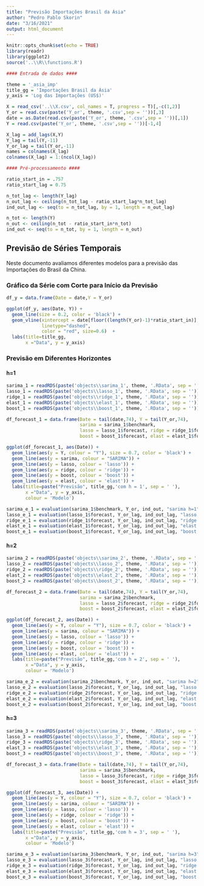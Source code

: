 ```yaml
---
title: "Previsão Importações Brasil da Ásia"
author: "Pedro Pablo Skorin"
date: "3/16/2021"
output: html_document
---
```


```r
knitr::opts_chunk$set(echo = TRUE)
library(readr)
library(ggplot2)
source('..\\R\\functions.R')

#### Entrada de dados ####

theme = '_asia_imp'
title_gg = 'Importações Brasil da Ásia'
y_axis = 'Log das Importações (US$)'

X = read_csv('..\\X.csv', col_names = T, progress = T)[,-c(1,2)]
Y_or = read.csv(paste('Y_or', theme, '.csv',sep = ''))[,3]
date = as.Date(read.csv(paste('Y_or', theme, '.csv',sep = ''))[,1])
Y = read.csv(paste('Y_or', theme, '.csv',sep = ''))[-1,4]

X_lag = add_lags(X,Y)
Y_lag = tail(Y,-11)
Y_or_lag = tail(Y_or,-11)
names = colnames(X_lag)
colnames(X_lag) = 1:(ncol(X_lag))

#### Pré-processamento ####

ratio_start_in = .757
ratio_start_lag = 0.75

n_tot_lag <- length(Y_lag)
n_out_lag <- ceiling(n_tot_lag - ratio_start_lag*n_tot_lag)
ind_out_lag <- seq(to = n_tot_lag, by = 1, length = n_out_lag)

n_tot <- length(Y)
n_out <- ceiling(n_tot - ratio_start_in*n_tot)
ind_out <- seq(to = n_tot, by = 1, length = n_out)

```

## Previsão de Séries Temporais

Neste documento avaliamos diferentes modelos para a previsão das Importações do Brasil da China.

### Gráfico da Série com Corte para Início da Previsão

```r
df_y = data.frame(Date = date,Y = Y_or)

ggplot(df_y, aes(Date, Y)) +
  geom_line(size = 0.2, color = 'black') +
  geom_vline(xintercept = date[floor((length(Y_or)-1)*ratio_start_in)],
             linetype="dashed",
             color = "red", size=0.6)  + 
  labs(title=title_gg,
       x ="Data", y = y_axis)
```

### Previsão em Diferentes Horizontes

#### h=1

```r
sarima_1 = readRDS(paste('objects\\sarima_1', theme, '.RData', sep = ''))
lasso_1 = readRDS(paste('objects\\lasso_1', theme, '.RData', sep = ''))
ridge_1 = readRDS(paste('objects\\ridge_1', theme, '.RData', sep = ''))
elast_1 = readRDS(paste('objects\\elast_1', theme, '.RData', sep = ''))
boost_1 = readRDS(paste('objects\\boost_1', theme, '.RData', sep = ''))

df_forecast_1 = data.frame(Date = tail(date,74), Y = tail(Y_or,74),
                           sarima = sarima_1$benchmark,
                           lasso = lasso_1$forecast, ridge = ridge_1$forecast,
                           boost = boost_1$forecast, elast = elast_1$forecast)

ggplot(df_forecast_1, aes(Date)) +
  geom_line(aes(y = Y, colour = "Y"), size = 0.7, color = 'black') + 
  geom_line(aes(y = sarima, colour = "SARIMA")) +
  geom_line(aes(y = lasso, colour = 'lasso')) +
  geom_line(aes(y = ridge, colour = 'ridge')) +
  geom_line(aes(y = boost, colour = 'boost')) +
  geom_line(aes(y = elast, colour = 'elast')) + 
  labs(title=paste("Previsão", title_gg,'com h = 1', sep = ' '),
       x ="Data", y = y_axis,
       colour = 'Modelo')
```

```r
sarima_e_1 = evaluation(sarima_1$benchmark, Y_or, ind_out, "sarima h=1")
lasso_e_1 = evaluation(lasso_1$forecast, Y_or_lag, ind_out_lag, "lasso h=1")
ridge_e_1 = evaluation(ridge_1$forecast, Y_or_lag, ind_out_lag, "ridge h=1")
elast_e_1 = evaluation(elast_1$forecast, Y_or_lag, ind_out_lag, "elast h=1")
boost_e_1 = evaluation(boost_1$forecast, Y_or_lag, ind_out_lag, "boost h=1")
```


#### h=2

```r
sarima_2 = readRDS(paste('objects\\sarima_2', theme, '.RData', sep = ''))
lasso_2 = readRDS(paste('objects\\lasso_2', theme, '.RData', sep = ''))
ridge_2 = readRDS(paste('objects\\ridge_2', theme, '.RData', sep = ''))
elast_2 = readRDS(paste('objects\\elast_2', theme, '.RData', sep = ''))
boost_2 = readRDS(paste('objects\\boost_2', theme, '.RData', sep = ''))

df_forecast_2 = data.frame(Date = tail(date,74), Y = tail(Y_or,74),
                           sarima = sarima_2$benchmark,
                           lasso = lasso_2$forecast, ridge = ridge_2$forecast,
                           boost = boost_2$forecast, elast = elast_2$forecast)

ggplot(df_forecast_2, aes(Date)) +
  geom_line(aes(y = Y, colour = "Y"), size = 0.7, color = 'black') + 
  geom_line(aes(y = sarima, colour = "SARIMA")) +
  geom_line(aes(y = lasso, colour = 'lasso')) +
  geom_line(aes(y = ridge, colour = 'ridge')) +
  geom_line(aes(y = boost, colour = 'boost')) +
  geom_line(aes(y = elast, colour = 'elast')) + 
  labs(title=paste("Previsão", title_gg,'com h = 2', sep = ' '),
       x ="Data", y = y_axis,
       colour = 'Modelo')
```

```r
sarima_e_2 = evaluation(sarima_2$benchmark, Y_or, ind_out, "sarima h=2")
lasso_e_2 = evaluation(lasso_2$forecast, Y_or_lag, ind_out_lag, "lasso h=2")
ridge_e_2 = evaluation(ridge_2$forecast, Y_or_lag, ind_out_lag, "ridge h=2")
elast_e_2 = evaluation(elast_2$forecast, Y_or_lag, ind_out_lag, "elast h=2")
boost_e_2 = evaluation(boost_2$forecast, Y_or_lag, ind_out_lag, "boost h=2")
```

#### h=3

```r
sarima_3 = readRDS(paste('objects\\sarima_3', theme, '.RData', sep = ''))
lasso_3 = readRDS(paste('objects\\lasso_3', theme, '.RData', sep = ''))
ridge_3 = readRDS(paste('objects\\ridge_3', theme, '.RData', sep = ''))
elast_3 = readRDS(paste('objects\\elast_3', theme, '.RData', sep = ''))
boost_3 = readRDS(paste('objects\\boost_3', theme, '.RData', sep = ''))

df_forecast_3 = data.frame(Date = tail(date,74), Y = tail(Y_or,74),
                           sarima = sarima_3$benchmark,
                           lasso = lasso_3$forecast, ridge = ridge_3$forecast,
                           boost = boost_3$forecast, elast = elast_3$forecast)

ggplot(df_forecast_3, aes(Date)) +
  geom_line(aes(y = Y, colour = "Y"), size = 0.7, color = 'black') + 
  geom_line(aes(y = sarima, colour = "SARIMA")) +
  geom_line(aes(y = lasso, colour = 'lasso')) +
  geom_line(aes(y = ridge, colour = 'ridge')) +
  geom_line(aes(y = boost, colour = 'boost')) +
  geom_line(aes(y = elast, colour = 'elast')) + 
  labs(title=paste("Previsão", title_gg,'com h = 3', sep = ' '),
       x ="Data", y = y_axis,
       colour = 'Modelo')
```

```r
sarima_e_3 = evaluation(sarima_3$benchmark, Y_or, ind_out, "sarima h=3")
lasso_e_3 = evaluation(lasso_3$forecast, Y_or_lag, ind_out_lag, "lasso h=3")
ridge_e_3 = evaluation(ridge_3$forecast, Y_or_lag, ind_out_lag, "ridge h=3")
elast_e_3 = evaluation(elast_3$forecast, Y_or_lag, ind_out_lag, "elast h=3")
boost_e_3 = evaluation(boost_3$forecast, Y_or_lag, ind_out_lag, "boost h=3")
```

